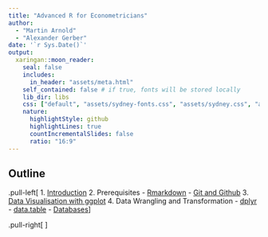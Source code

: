 ```yaml
---
title: "Advanced R for Econometricians"
author: 
  - "Martin Arnold"
  - "Alexander Gerber"
date: '`r Sys.Date()`'
output:
  xaringan::moon_reader:
    seal: false
    includes:
      in_header: "assets/meta.html"
    self_contained: false # if true, fonts will be stored locally
    lib_dir: libs
    css: ["default", "assets/sydney-fonts.css", "assets/sydney.css", "assets/custom.css", "assets/title_slides.css"]
    nature:
      highlightStyle: github
      highlightLines: true
      countIncrementalSlides: false
      ratio: "16:9"
---
```

## Outline
.pull-left[
1. [Introduction](Introduction/Introduction.html)
2. Prerequisites
   - [Rmarkdown](Rmarkdown/rmarkdown.html)
   - [Git and Github](Git/git_vcs.html)
3. [Data Visualisation with ggplot](ggplot2/ggplot2.html) 
4. Data Wrangling and Transformation
   - [dplyr](Wrangling/Wrangling.html)
   - [data.table](Datatable/datatable.html)
   - [Databases](databases/databases.html)
]

.pull-right[
<ol start = "5">
<li> Advanced R Programming </li>
<ul>
  <li> <a href="Advanced R Concepts/Advanced.html">Advanced Concepts</a></li>
  <li> <a href="functional/functional.html">Functional Programming</a></li>
  <li> Object Oriented Programming </li>
</ul>
<li>  Performance </li> 
<ul>
  <li> Profiling and Benchmarking </li> 
  <li> Parallelisation </li>
  <li> Rcpp </li>
</ul>
<li> <a href = Webscraping/webscraping.html>Web Scraping</a>   </li>
<li> <a href = Shiny/Shiny.html>Shiny</a> </li>
<li> Writing Packages </li>
<!-- <li>Text Mining  </li> -->
</ol>
]
